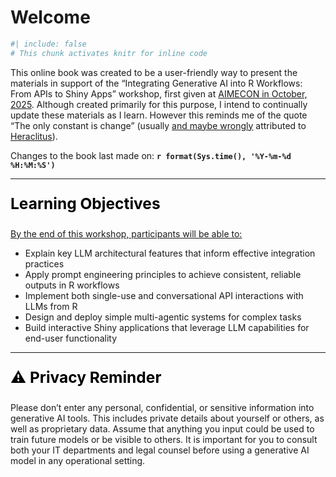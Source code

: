 # Welcome {.unnumbered}

```r
#| include: false
# This chunk activates knitr for inline code
```

This online book was created to be a user-friendly way to present the materials in support of the "Integrating Generative AI into R Workflows: From APIs to Shiny Apps" workshop, first given at [AIMECON in October, 2025](https://www.xcdsystem.com/ncme/program/4HfWHuL/index.cfm){target="_blank"}.
Although created primarily for this purpose, I intend to continually update these materials as I learn. 
However this reminds me of the quote "The only constant is change" (usually [and maybe wrongly](https://euppublishingblog.com/2021/07/19/misunderstanding-of-heraclitus/){target="_blank"} attributed to [Heraclitus](https://en.wikipedia.org/wiki/Heraclitus){target="_blank"}).

Changes to the book last made on: **`r format(Sys.time(), '%Y-%m-%d %H:%M:%S')`**

---

<div style="font-size: 1.75em; font-weight: bold; margin-top: 1em; color: black;">
Learning Objectives
</div>

[By the end of this workshop, participants will be able to:]{.underline}

-	Explain key LLM architectural features that inform effective integration practices
-	Apply prompt engineering principles to achieve consistent, reliable outputs in R workflows
-	Implement both single-use and conversational API interactions with LLMs from R
-	Design and deploy simple multi-agentic systems for complex tasks
-	Build interactive Shiny applications that leverage LLM capabilities for end-user functionality

---

<div style="font-size: 1.75em; font-weight: bold; margin-top: 1em; color: black;">
⚠️ Privacy Reminder
</div>

Please don’t enter any personal, confidential, or sensitive information into generative AI tools. This includes private details about yourself or others, as well as proprietary data. Assume that anything you input could be used to train future models or be visible to others. It is important for you to consult both your IT departments and legal counsel before using a generative AI model in any operational setting.
